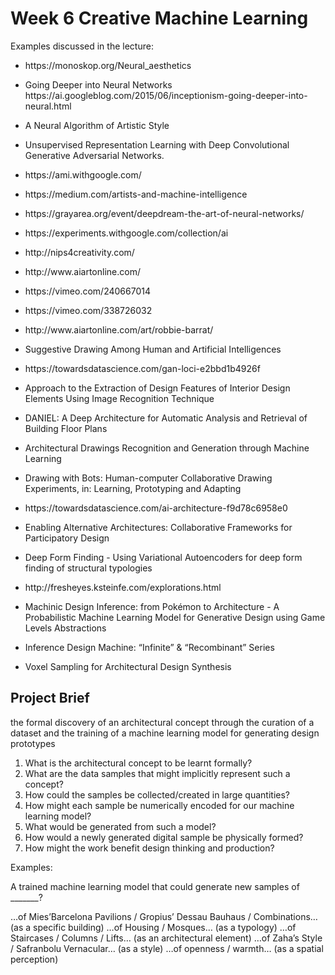 # Week 6 Creative Machine Learning

Examples discussed in the lecture:


* https://monoskop.org/Neural_aesthetics

* Going Deeper into Neural Networks
https://ai.googleblog.com/2015/06/inceptionism-going-deeper-into-neural.html

* A Neural Algorithm of Artistic Style

* Unsupervised Representation Learning with Deep Convolutional Generative Adversarial Networks. 

* https://ami.withgoogle.com/

* https://medium.com/artists-and-machine-intelligence

* https://grayarea.org/event/deepdream-the-art-of-neural-networks/

* https://experiments.withgoogle.com/collection/ai

* http://nips4creativity.com/

* http://www.aiartonline.com/

* https://vimeo.com/240667014

* https://vimeo.com/338726032

* http://www.aiartonline.com/art/robbie-barrat/

* Suggestive Drawing Among Human and Artificial Intelligences

* https://towardsdatascience.com/gan-loci-e2bbd1b4926f

* Approach to the Extraction of Design Features of Interior Design Elements Using Image Recognition Technique

* DANIEL: A Deep Architecture for Automatic Analysis and Retrieval of Building Floor Plans

* Architectural Drawings Recognition and Generation through Machine Learning

* Drawing with Bots: Human-computer Collaborative Drawing Experiments, in: Learning, Prototyping and Adapting

* https://towardsdatascience.com/ai-architecture-f9d78c6958e0

* Enabling Alternative Architectures: Collaborative Frameworks for Participatory Design

* Deep Form Finding - Using Variational Autoencoders for deep form finding of structural typologies

* http://fresheyes.ksteinfe.com/explorations.html

* Machinic Design Inference: from Pokémon to Architecture - A Probabilistic Machine Learning Model for Generative Design using Game Levels Abstractions

* Inference Design Machine: “Infinite” & “Recombinant” Series

* Voxel Sampling for Architectural Design Synthesis

## Project Brief

the formal discovery of an architectural concept through the
curation of a dataset and the training of a machine learning model
for generating design prototypes



1. What is the architectural concept to be learnt formally?
2. What are the data samples that might implicitly represent such a concept?
3. How could the samples be collected/created in large quantities?
4. How might each sample be numerically encoded for our machine learning model?
5. What would be generated from such a model?
6. How would a newly generated digital sample be physically formed?
7. How might the work benefit design thinking and production?

Examples:

A trained machine learning model that could generate new samples
of _______?


…of Mies’Barcelona Pavilions / Gropius’ Dessau Bauhaus / Combinations…
(as a specific building)
…of Housing / Mosques…
(as a typology)
…of Staircases / Columns / Lifts…
(as an architectural element)
…of Zaha’s Style / Safranbolu Vernacular…
(as a style)
…of openness / warmth…
(as a spatial perception)



